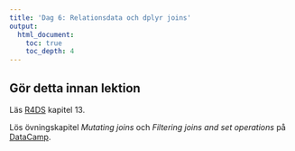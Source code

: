 ```yaml
---
title: 'Dag 6: Relationsdata och dplyr joins'
output:
  html_document:
    toc: true
    toc_depth: 4    
---
```


## Gör detta innan lektion

Läs [R4DS](http://r4ds.had.co.nz/) kapitel 13.

Lös övningskapitel *Mutating joins* och *Filtering joins and set operations* på [DataCamp](https://www.datacamp.com/groups/statistisk-databehandling-vt18/details).

